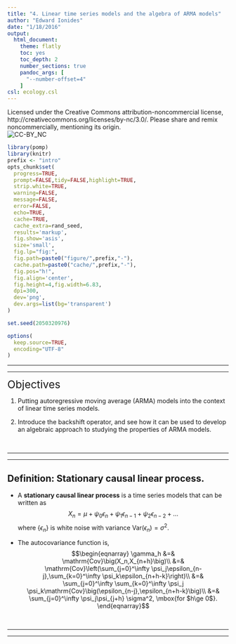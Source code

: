 ```yaml
---
title: "4. Linear time series models and the algebra of ARMA models"
author: "Edward Ionides"
date: "1/18/2016"
output:
  html_document:
    theme: flatly
    toc: yes
    toc_depth: 2
    number_sections: true
    pandoc_args: [
      "--number-offset=4"
    ]
csl: ecology.csl
---
```



\newcommand\prob{\mathbb{P}}
\newcommand\E{\mathbb{E}}
\newcommand\var{\mathrm{Var}}
\newcommand\cov{\mathrm{Cov}}
\newcommand\loglik{\ell}
\newcommand\R{\mathbb{R}}
\newcommand\data[1]{#1^*}
\newcommand\given{\, ; \,}
\newcommand\transpose{\scriptsize{T}}

Licensed under the Creative Commons attribution-noncommercial license, http://creativecommons.org/licenses/by-nc/3.0/.
Please share and remix noncommercially, mentioning its origin.  
![CC-BY_NC](cc-by-nc.png)

```r
library(pomp)
library(knitr)
prefix <- "intro"
opts_chunk$set(
  progress=TRUE,
  prompt=FALSE,tidy=FALSE,highlight=TRUE,
  strip.white=TRUE,
  warning=FALSE,
  message=FALSE,
  error=FALSE,
  echo=TRUE,
  cache=TRUE,
  cache_extra=rand_seed,
  results='markup',
  fig.show='asis',
  size='small',
  fig.lp="fig:",
  fig.path=paste0("figure/",prefix,"-"),
  cache.path=paste0("cache/",prefix,"-"),
  fig.pos="h!",
  fig.align='center',
  fig.height=4,fig.width=6.83,
  dpi=300,
  dev='png',
  dev.args=list(bg='transparent')
)

set.seed(2050320976)
```
```r
options(
  keep.source=TRUE,
  encoding="UTF-8"
)
```

-------------------

------------------

<big><big><big>Objectives</big></big></big>

1. Putting autoregressive moving average (ARMA) models into the context of linear time series models.

2. Introduce the backshift operator, and see how it can be used to develop an algebraic approach to studying the properties of ARMA models.


<br>

----------------------

---------------

## Definition: Stationary causal linear process.

* A **stationary causal linear process** is a time series models that can be written as
$$X_n = \mu + \psi_0\epsilon_n + \psi_1\epsilon_{n-1}+\psi_2\epsilon_{n-2}+\dots$$
where $\{\epsilon_n\}$ is white noise with variance $\var(\epsilon_n)=\sigma^2$.

* The autocovariance function is,
$$\begin{eqnarray}
\gamma_h &=& \cov\big(X_n,X_{n+h}\big)\\
&=& \cov\left(\sum_{j=0}^\infty \psi_j\epsilon_{n-j},\sum_{k=0}^\infty \psi_k\epsilon_{n+h-k}\right)\\
&=& \sum_{j=0}^\infty \sum_{k=0}^\infty  \psi_j \psi_k\cov\big(\epsilon_{n-j},\epsilon_{n+h-k}\big)\\
&=& \sum_{j=0}^\infty \psi_j\psi_{j+h} \sigma^2, \mbox{for $h\ge 0$}.
\end{eqnarray}$$



<br>

---------

--------
